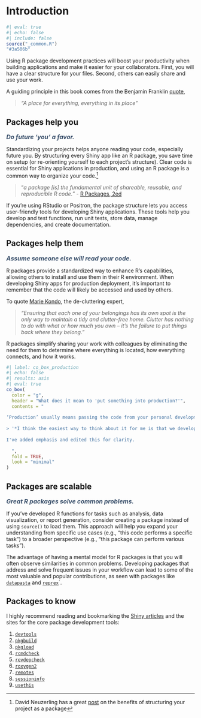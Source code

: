 # Introduction {#sec-intro .unnumbered}

```r
#| eval: true 
#| echo: false 
#| include: false
source("_common.R")
"#3a506b"
```

Using R package development practices will boost your productivity when building applications and make it easier for your collaborators. First, you will have a clear structure for your files. Second, others can easily share and use your work.

A guiding principle in this book comes from the Benjamin Franklin [quote](https://www.goodreads.com/quotes/175428-a-place-for-everything-everything-in-its-place#:~:text),

> *"A place for everything, everything in its place"* 

## Packages help you

[Do future 'you' a favor.]{style='font-size: 1.15em; font-style: italic; font-weight: bold; color: #3a506b;'}

Standardizing your projects helps anyone reading your code, especially future you. By structuring every Shiny app like an R package, you save time on setup (or re-orienting yourself to each project’s structure). Clear code is essential for Shiny applications in production, and using an R package is a common way to organize your code.[^intro-r-pkgs]

> "*a package [is] the fundamental unit of shareable, reusable, and reproducible R code.*" - [R Packages, 2ed](https://r-pkgs.org/)

If you’re using RStudio or Positron, the package structure lets you access user-friendly tools for developing Shiny applications. These tools help you develop and test functions, run unit tests, store data, manage dependencies, and create documentation.

[^intro-r-pkgs]: David Neuzerling has a great [post](https://mdneuzerling.com/post/data-science-workflows/) on the benefits of structuring your project as a package 

## Packages help them

[Assume someone else will read your code.]{style='font-size: 1.15em; font-style: italic; font-weight: bold; color: #3a506b;'}

R packages provide a standardized way to enhance R's capabilities, allowing others to install and use them in their R environment. When developing Shiny apps for production deployment, it's important to remember that the code will likely be accessed and used by others.

To quote [Marie Kondo](https://learn.konmari.com/?campaign=WPTidyTips), the de-cluttering expert, 

> *"Ensuring that each one of your belongings has its own spot is the only way to maintain a tidy and clutter-free home. Clutter has nothing to do with what or how much you own – it’s the failure to put things back where they belong."*


R packages simplify sharing your work with colleagues by eliminating the need for them to determine where everything is located, how everything connects, and how it works.

```r
#| label: co_box_production
#| echo: false
#| results: asis
#| eval: true
co_box(
  color = "g",
  header = "What does it mean to 'put something into production?'",
  contents = "
  
‘Production’ usually means passing the code from your personal development environment into your company's cloud-based server environment, which typically involves bundling your app in a structure that can be shared, installed, tested, and launched.
  
> '*I think the easiest way to think about it for me is that we develop a model in one computational environment--think of this as maybe your laptop or maybe you work in a server environment--still, it's in one place, and it turns out the software that you need to have installed there is about tuning, training, etc. **Putting something into production is getting it out of that computational environment and successfully carrying it over to a new computational environment.** For many people, this might be like a  cloud computing environment. It might be some kind of server your organization has, and we need to take it, lift it, and then successfully have it working.*' - Julia Silge, [What is 'production' anyway? MLOps for the curious (SatRdays London 2023)](https://www.youtube.com/watch?v=Fe9Xq1ApVUM))
  
I've added emphasis and edited this for clarity.
  
  ",
  fold = TRUE, 
  look = "minimal"
)
```

## Packages are scalable 

[Great R packages solve common problems.]{style='font-size: 1.15em; font-style: italic; font-weight: bold; color: #3a506b;'} 

If you've developed R functions for tasks such as analysis, data visualization, or report generation, consider creating a package instead of using `source()` to load them. This approach will help you expand your understanding from specific use cases (e.g., “this code performs a specific task”) to a broader perspective (e.g., “this package can perform various tasks”).

The advantage of having a mental model for R packages is that you will often observe similarities in common problems. Developing packages that address and solve frequent issues in your workflow can lead to some of the most valuable and popular contributions, as seen with packages like [`datapasta`](https://milesmcbain.github.io/datapasta/) and [`reprex`](https://reprex.tidyverse.org/)`.


## Packages to know

I highly recommend reading and bookmarking the [Shiny articles](https://shiny.posit.co/r/articles/) and the sites for the core package development tools: 

1. [`devtools`](https://devtools.r-lib.org/)  
2. [`pkgbuild`](https://pkgbuild.r-lib.org/)
3. [`pkgload`](https://pkgload.r-lib.org/)
4. [`rcmdcheck`](https://rcmdcheck.r-lib.org/)
5. [`revdepcheck`](https://revdepcheck.r-lib.org/)
6. [`roxygen2`](https://roxygen2.r-lib.org/)  
7. [`remotes`](https://remotes.r-lib.org/)
8. [`sessioninfo`](https://sessioninfo.r-lib.org/)
9. [`usethis`](https://usethis.r-lib.org/) 

<!--

[^intro-golem]
[^intro-golem]: [Engineering Production-Grade Shiny Apps](https://engineering-shiny.org/) and the [`golem` package](https://thinkr-open.github.io/golem/) assumes readers "*are comfortable with building an R package.*"

 [^intro-mastering-shiny]
[^intro-mastering-shiny]: Mastering Shiny includes an example for  *[converting](https://mastering-shiny.org/scaling-packaging.html?#converting-an-existing-app)* an existing application with `usethis::use_description()`, but not creating a new app-package (i.e., with `usethis::create_package()`).

:::: {.callout-important collapse="true" appearance='simple'}

### [`monthApp`]{style='font-size: 1.10em;'} from Mastering Shiny

::: {style='font-size: 1.05em; color: #696969;'}

If you happened to download or clone the [`monthApp`](https://github.com/hadley/monthApp) example from the [Packages Chapter](https://mastering-shiny.org/scaling-packaging.html), you may have notice a few things:[^pkgs-0]

1. `DESCRIPTION` contains additional fields that are not addressed.[^pkgs-1] 

2. `monthApp.Rproj` has been configured to work with package.[^pkgs-2a]

3. `devtools::build()` ([<kbd>Ctrl/Cmd</kbd> + <kbd>Shift</kbd> + <kbd>B</kbd>]{style="font-weight: bold; font-size: 0.90em"}) has been configured to have additional behaviors.[^pkgs-2b]

4. Dependency management is discussed briefly but not documented in the application.[^pkgs-3]
  
5. `monthApp` doesn't have any help files[^pkgs-4] or tests.[^pkgs-5] 


[^pkgs-0]: The [Packages](https://mastering-shiny.org/scaling-packaging.html) chapter from [Mastering Shiny](https://mastering-shiny.org/) gets your '*toes into the water of package development*', but in my opinion, is probably not enough for you to get your shiny app project into an R package that's ready to be shipped into most production environments.

[^pkgs-1]: The [`DESCRIPTION`](https://github.com/hadley/monthApp/blob/master/DESCRIPTION) file in `monthApp` contains fields not included in the arguments passed to `usethis::use_description()` (these were added [separately](https://github.com/hadley/monthApp/commit/9899da4c89f4114a0611b415f4a329daeb753069)), and a few arguments can be adapted or removed to save time.

[^pkgs-2a]: The `.Rproj` file is the connection between the `DESCRIPTION` fields, the code in the `R/` folder, and the IDE's **Build** pane or “package development mode.” If you already have an `.Rproj` file in your shiny app project, you can activate these settings under **Tools** > **Project Options** > **Build Tools**. 

[^pkgs-2b]: The [`monthApp.Rproj`](https://github.com/hadley/monthApp/blob/9899da4c89f4114a0611b415f4a329daeb753069/monthApp.Rproj#L22) file contains additional settings you can add with **Tools** > **Project Options** > **Build Tools**, then under **Generate documentation with Roxygen**, click **Configure** and select **Install and Restart**.

[^pkgs-3]: The [`NAMESPACE` file](https://github.com/hadley/monthApp/blob/master/NAMESPACE) is empty and the `Imports` field is missing from the [`DESCRIPTION`](https://github.com/hadley/monthApp/blob/master/DESCRIPTION) (although the chapter discusses [importing `shiny`](https://mastering-shiny.org/scaling-packaging.html#r-cmd-check)).

[^pkgs-4]: `roxygen2` is mentioned, but it's beyond the scope of [Mastering Shiny](https://mastering-shiny.org/), so for now just know `roxygen2` syntax is placed in the code below `R/` to create the help files and the `NAMESPACE`.

[^pkgs-5]: `monthApp` doesn't have the testing infrastructure provided by [`testthat`](https://testthat.r-lib.org/), but this can be quickly created using `usethis::use_testthat()` (and an entire chapter is dedicated to [testing](https://mastering-shiny.org/scaling-testing.html).

::: 

::::

-->
